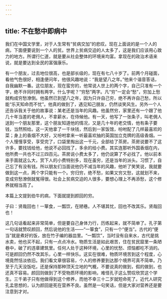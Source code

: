 ```yaml
---
---
---
```

title: 不在愁中即病中
---




我们在中国文学里，对于人生常有“贫病交加”的悲叹。现在上面说的是一个人的病，下面便要说到一个人的贫。世界上贫病交迫的人太多了，这是我们应该用心致力的地方。所谓行仁道，就是要从社会整体的环境来均富。拿现在的政治术语来说，就是要达到全民的富强康乐。

有一个朋友，过去地位很高，也是部长级的，现在有七八十岁了。前两个月碰面，看他气色很好，相逢便问年，他很风趣地说：“我是望八之年。”他来个谐音答话，自我幽默一番。这位朋友，现在蛮穷的，他常说人世上的两个字，自己只准有一个字，绝不许同时拥有两字。什么字呢？“穷愁”两字。凡“穷”一定会“愁”，穷加上愁就构成穷愁潦倒。他虽然已到望八之年，因为只许自己穷，绝不再许自己愁，所以能“乐天知命而不忧”。他真的做到了，遇见知己朋友，仍然谈笑风生。另外一个人还告诉我关于他的故事说：某老还是当年的风趣。他虽然穷，家里还有一个跟了他几十年当差的老佣人，不拿薪水，在侍候他。有一天，他写了一张条子，叫老佣人送到一个朋友那里，这个朋友知道他的情况，又是几十年的老交情，他有条子要钱，当然照给。这一天他拿了一千块钱，然后到一家饭馆，吩咐配了几样最喜欢的菜；身上的香烟不大好，又吩咐拿来一听最喜欢抽的英国加立克牌的高级香烟。一个人慢慢享受，享受完了，口袋里掏出这一千元，全部给了茶房。茶房说要不了这许多，要找钱给他，他说不必回找了，多余的给小费。其实连那听外国香烟在内，他所费一共也不过三四百元。茶房说小费太多了，他仍说算了不必找了。他以前本来手面就这么大，赏下人的小费特别多，现在虽穷，还是当年的派头。习惯了，自己忘了有没有钱。所以朋友们当面说他仍不减当年的风趣，他听了笑笑说，我就要做到这一点，两个字只能有一个。穷归穷，绝不愁，如果又穷又愁，这就划不来，变成穷愁潦倒就冤得很。社会上贫病交迫的人很多，要想心理上不再添愁，这个修养就相当高了。

本篇上文提到伯牛的病，下面就提到颜回的穷。

子曰：贤哉回也！一箪食，一瓢饮，在陋巷。人不堪其忧，回也不改其乐。贤哉回也！

这几句话看起来非常简单，但是要自己身体力行，历练起来，就不简单了。孔子第一句话就赞叹颜回，然后说他的生活——“一箪食”，只有一个“便当”。古代的“便当”就是煮好的饭，放在竹子编的器皿里。“一瓢饮”，当时没有自来水，古代是挑水卖，他也买不起，只有一点点冷水。物质生活是如此艰苦，住在贫民窟里一条陋巷中，破了的违章建筑里。任何人处于这种环境，心里的忧愁、烦恼都吃不消的。可是颜回仍然不改其乐，心里一样快乐。这实在很难，物质环境苦到这个程度，心境竟然恬淡依旧。我们看文章很容易，个人的修养要到达那个境界可真不简单。乃至于几天没饭吃，还是保持那种顶天立地的气概，不要说真的做到，假的做到，也还真不容易。颜回则做到了不受物质环境的影响，难怪孔子这么赞叹欣赏这个学生。三千弟子只有他做得到这个修养，而他不幸三十二岁就短命死了。近代人研究孔孟思想的，认为颜回是死在营养不良。虽然是一句笑话，但是大家对营养还是要注意到才对。